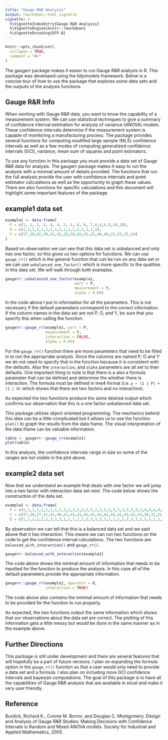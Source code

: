```yaml
---
title: "Gauge R&R Analysis"
output: rmarkdown::html_vignette
vignette: >
  %\VignetteIndexEntry{Gauge R&R Analysis}
  %\VignetteEngine{knitr::rmarkdown}
  %\VignetteEncoding{UTF-8}
---
```


```r
knitr::opts_chunk$set(
  collapse = TRUE,
  comment = "#>"
)
```

The gaugerr package makes it easier to run Gauge R&R analysis in R. This package was developed using the tidymodels framework. Below is a concise tour of how to use the package that explores some data sets and the outputs of the analysis functions. 

## Gauge R&R Info

When working with Gauge R&R data, you want to know the capability of a measurement system. We can use statistical techniques to give a summary of confidence interval estimation for analysis of variance (ANOVA) models. These confidence intervals determine if the measurement system is capable of monitoring a manufacturing process. The package provides several functions for computing modified large sample (MLS) confidence intervals as well as a few modes of computing generalized confidence intervals (GCI), variance, mean sum of squares and point estimators. 

To use any function in this package you must provide a data set of Gauge R&R data for analysis. The gaugerr package makes it easy to run the analysis with a minimal amount of details provided. The functions that run the full analysis provide the user with confidence intervals and point estimator calculations as well as the opportunity to graph these values. There are also functions for specific calculations and this document will highlight some important features of the package. 

## example1 data set

```r
example1 <- data.frame(
  P = c(1, 1, 2, 3, 4, 4, 5, 5, 6, 6, 7,8,8,9,9,10,10), 
  O = c(1,1,1,1,1,1,1,1,1,1,1,1,1,1,1,1,1), 
  Y = c(37,38,42,30,42,43,28,30,42,42,25,40,40,25,25,35,34)
)
```

Based on observation we can see that this data set is unbalanced and only has one factor, so this gives us two options for functions. We can use `gauge_rr()` which is the general function that can be run on any data set or we can use `unbalanced_one_factor()` which is more specific to the qualities in this data set. We will walk through both examples. 

```r
gaugerr::unbalanced_one_factor(example1, 
                               part = P,
                               measurement = Y,
                               alpha = 0.05)
```

In the code above I put in information for all the parameters. This is not necessary if the default parameters correspond to the correct information. If the column names in the data set are not P, O, and Y, be sure that you specify this when calling the function.

```r
gaugerr::gauge_rr(example1, part = P, 
                  measurement = Y, 
                  interaction = FALSE,
                  alpha = 0.05)
```

For the `gauge_rr()` function there are more parameters that need to be filled in to run the appropriate analysis. Since the columns are named P, O and Y we do not need to specify that in the function because it is consistent with the defaults. Also the `interaction`, and `alpha` parameters are all set to their defaults. One important thing to note is that there is a also a formula parameter that can be defined and determine the whether there is interaction. The formula must be defined in lme4 format (i.e. `y ~ (1 | P) + (1 | O)` which shows that there are two factors and no interaction). 

As expected the two functions produce the same desired output which confirms our observation that this is a one factor unbalanced data set.

This package utilizes object oriented programming. The mechanics behind this idea can be a little complicated but it allows us to use the function `plot()` to graph the results from the data frame. The visual interpretation of the data frame can be valuable information. 

```r
table <- gaugerr::gauge_rr(example1)
plot(table)
```

In this analysis, the confidence intervals range in size so some of the ranges are not visible in the plot above. 

## example2 data set

Now that we understand an example that deals with one factor we will jump into a two factor with interaction data set next. The code below shows the construction of the data set. 

```r
example2 <- data.frame(
  P = c(1,1,1,1,1,1,1,1,1,2,2,2,2,2,2,2,2,2,3,3,3,3,3,3,3,3,3,4,4,4,4,4,4,4,4,4,5,5,5,5,5,5,5,5,5,6,6,6,6,6,6,6,6,6,7,7,7,7,7,7,7,7,7,8,8,8,8,8,8,8,8,8,9,9,9,9,9,9,9,9,9,10,10,10,10,10,10,10,10,10),
  Y = c(37,38,37,41,41,40,41,42,41,42,41,43,42,42,42,43,42,43,30,31,31,31,31,31,29,30,28,42,43,42,43,43,43,42,42,42,28,30,29,29,30,29,31,29,29,42,42,43,45,45,45,44,46,45,25,26,27,28,28,30,29,27,27,40,40,40,43,42,42,43,43,41,25,25,25,27,29,28,26,26,26,35,34,34,35,35,34,35,34,35),
  O = c(1,1,1,2,2,2,3,3,3,1,1,1,2,2,2,3,3,3,1,1,1,2,2,2,3,3,3,1,1,1,2,2,2,3,3,3,1,1,1,2,2,2,3,3,3,1,1,1,2,2,2,3,3,3,1,1,1,2,2,2,3,3,3,1,1,1,2,2,2,3,3,3,1,1,1,2,2,2,3,3,3,1,1,1,2,2,2,3,3,3))
```

By observation we can tell that this is a balanced data set and we said above that it has interaction. This means we can run two functions on the code to get the confidence interval calculations. The two functions are `balanced_with_interaction()` and `gauge_rr()`. 

```r
gaugerr::balanced_with_interaction(example2)
```

The code above shows the minimal amount of information that needs to be inputted for the function to produce the analysis. In this case all of the default parameters provide the appropriate information.  

```r
gaugerr::gauge_rr(example2, operator = O,
                  interaction = TRUE)
```

The code above also contains the minimal amount of information that needs to be provided for the function to run properly. 

As expected, the two functions output the same information which shows that our observations about the data set are correct. The plotting of this information gets a little messy but would be done in the same manner as in the example above. 

## Further Directions

This package is still under development and there are several features that will hopefully be a part of future versions. I plan on expanding the formula option in the `gauge_rr()` function so that a user would only need to provide a data set and a formula. I also plan on including more GCI confidence intervals and bayesian computations. The goal of this package is to have all the capabilities of Gauge R&R analysis that are available in excel and make it very user friendly. 

## Reference 

Burdick, Richard K., Connie M. Borror, and Douglas C. Montgomery. Design and Analysis of Gauge R&R Studies: Making Decisions with Confidence Intervals in Random and Mixed ANOVA models. Society for Industrial and Applied Mathematics, 2005.

